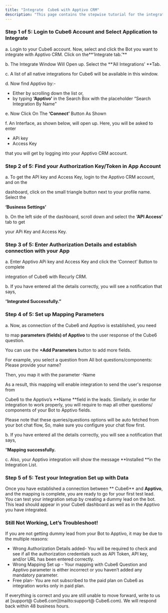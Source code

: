 ```yaml
---
title: "Integrate  Cube6 with Apptivo CRM"
description: "This page contains the stepwise tutorial for the integration with  Cube6"
---
```


### **Step 1 of 5: Login to  Cube6 Account and Select Application to Integrate**

a. Login to your  Cube6 account. Now, select and click the Bot you want to integrate with Apptivo CRM. Click on the**‘Integrate tab.’** 

b. The Integrate Window Will Open up. Select the **‘All Integrations’ **Tab.

c. A list of all native integrations for  Cube6 will be available in this window.

d. Now find Apptivo by:-

- Either by scrolling down the list or,
- by typing **‘Apptivo’** in the Search Box with the placeholder “Search Integration By Name”

e. Now Click On The **‘Connect’** Button As Shown

f. An Interface, as shown below, will open up. Here, you will be asked to enter

- APi key
- Access Key

that you will get by logging into your Apptivo CRM account.

### **Step 2 of 5: Find your Authorization Key/Token in App Account**

a. To get the API key and Access Key, login to the Apptivo CRM account, and on the

dashboard, click on the small triangle button next to your profile name. Select the

**‘Business Settings’**

b. On the left side of the dashboard, scroll down and select the **‘API Access’** tab to get

your APi Key and Access Key.

### **Step 3 of 5: Enter Authorization Details and establish connection with your App**

a. Enter Apptivo APi key and Access Key and click the ‘Connect’ Button to complete

integration of  Cube6 with Recurly CRM.

b. If you have entered all the details correctly, you will see a notification that says,

“**Integrated Successfully.”**

### **Step 4 of 5: Set up Mapping Parameters**

a. Now, as connection of the  Cube6 and Apptivo is established, you need

to map **parameters (fields) of Apptivo** to the user response of the  Cube6 question.

You can use the **\+Add Parameters** button to add more fields.

For example, you select a question from All bot questions/components: Please provide your name?

Then, you map it with the parameter -Name

As a result, this mapping will enable integration to send the user's response from

 Cube6 to the Apptivo’s **Name **field in the leads. Similarly, in order for integration to work properly, you will require to map all other questions/ components of your Bot to Apptivo fields.

Please note that these queries/questions options will be auto fetched from your bot chat flow, So, make sure you configure your chat flow first.

b. If you have entered all the details correctly, you will see a notification that says,

“**Mapping successfully.**

c. Also, your Apptivo integration will show the message **Installed **in the Integration List.

### **Step 5 of 5: Test your Integration Set up with Data**

Once you have established a connection between ** Cube6** and **Apptivo**, and the mapping is complete, you are ready to go for your first test lead. You can test your integration setup by creating a dummy lead on the bot. This lead should appear in your  Cube6 dashboard as well as in the Apptivo you have integrated.

### **Still Not Working, Let’s Troubleshoot\!**

If you are not getting dummy lead from your Bot to Apptivo, it may be due to the multiple reasons:

- Wrong Authorization Details added- You will be required to check and see if all the authorization credentials such as API Token, API key, and/or URL has been entered correctly.
- Wrong Mapping Set up - Your mapping with  Cube6 Question and Apptivo parameter is either incorrect or you haven’t added any mandatory parameter.
- Free plan- You are not subscribed to the paid plan on  Cube6 as integration works only in paid plan.

If everything is correct and you are still unable to move forward, write to us at [support@ Cube6.com](mailto:support@ Cube6.com). We will respond back within 48 business hours.